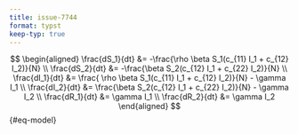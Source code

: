 ```yaml
---
title: issue-7744
format: typst
keep-typ: true
---
```


$$
\begin{aligned}
\frac{dS_1}{dt} &= -\frac{\rho \beta S_1(c_{11} I_1 + c_{12} I_2)}{N} \\
\frac{dS_2}{dt} &= -\frac{\beta S_2(c_{12} I_1 + c_{22} I_2)}{N} \\
\frac{dI_1}{dt} &= \frac{ \rho \beta S_1(c_{11} I_1 + c_{12} I_2)}{N} - \gamma I_1 \\
\frac{dI_2}{dt} &= \frac{\beta S_2(c_{12} I_1 + c_{22} I_2)}{N} - \gamma I_2 \\
\frac{dR_1}{dt} &= \gamma I_1 \\
\frac{dR_2}{dt} &= \gamma I_2
\end{aligned}
$$ {#eq-model}

